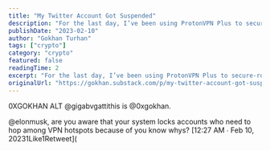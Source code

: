 ```yaml
---
title: "My Twitter Account Got Suspended"
description: "For the last day, I’ve been using ProtonVPN Plus to secure-root route my connection because I was not able to access Twitter, and several crypto-related websites such as Zerion, and Messari from Istanbul."
publishDate: "2023-02-10"
author: "Gokhan Turhan"
tags: ["crypto"]
category: "crypto"
featured: false
readingTime: 2
excerpt: "For the last day, I’ve been using ProtonVPN Plus to secure-root route my connection because I was not able to access Twitter, and several crypto-related websites such as Zerion, and Messari from..."
originalUrl: "https://gokhan.substack.com/p/my-twitter-account-got-suspended"
---
```


0XGOKHAN ALT @gigabvgattithis is @0xgokhan.

@elonmusk, are you aware that your system locks accounts who need to hop among VPN hotspots because of you know whys? [12:27 AM ∙ Feb 10, 20231Like1Retweet](

<TwitterEmbed url="https://x.com/i/web/status/1623841145007505409" />

